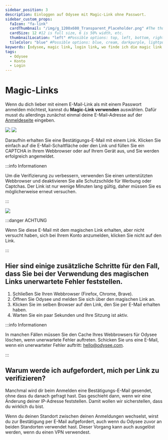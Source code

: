 ---
sidebar_position: 3
description: Einloggen auf Odysee mit Magic-Link ohne Passwort.
sidebar_custom_props:
  faIcon: "fa-link"
  cardThumbnail: "/img/g_1200x600_Transparent_Placeholder.png" #The thumbnail on the category card.
  cardSize: 12 #12 is full size, 6 is 50% width, etc.
  thumbnailLocation: "left" #Possible options: top, left, bottom, right, none
  tileColor: "blue" #Possible options: blue, cream, darkpurple, lightpurple, mauve, orange, pink, none
keywords: [odysee, magic link, login link, wo finde ich die magic link funktion]
tags:
  - Odysee
  - Konto
  - Login
---

# Magic-Links

Wenn du dich lieber mit einem E-Mail-Link als mit einem Passwort anmelden möchtest, kannst du **Magic-Link verwenden** auswählen. Dafür musst du allerdings zunächst einmal deine E-Mail-Adresse auf der [Anmeldeseite](https://odysee.com/$/signin) eingeben.

<Image src="/img/de/enter_password_page_desktop_dark.png#dark" />
<Image src="/img/de/enter_password_page_desktop_light.png#light" />

Daraufhin erhalten Sie eine Bestätigungs-E-Mail mit einem Link. Klicken Sie einfach auf die E-Mail-Schaltfläche oder den Link und füllen Sie ein CAPTCHA in Ihrem Webbrowser oder auf Ihrem Gerät aus, und Sie werden erfolgreich angemeldet.

:::info Informationen

Um die Verifizierung zu verbessern, verwenden Sie einen unterstützten Webbrowser und deaktivieren Sie alle Schutzschilde für Werbung oder Captchas. Der Link ist nur wenige Minuten lang gültig, daher müssen Sie es möglicherweise erneut versuchen.

:::

<Image src="/img/de/magic_mail_example.png" />

:::danger ACHTUNG

Wenn Sie diese E-Mail mit dem magischen Link erhalten, aber nicht versucht haben, sich bei Ihrem Konto anzumelden, klicken Sie nicht auf den Link.

:::

## Hier sind einige zusätzliche Schritte für den Fall, dass Sie bei der Verwendung des magischen Links unerwartete Fehler feststellen.

1. Schließen Sie Ihren Webbrowser (Firefox, Chrome, Brave).
2. Öffnen Sie Odysee und melden Sie sich über den magischen Link an.
3. Klicken Sie im selben Browser auf den Link, den Sie per E-Mail erhalten haben.
4. Warten Sie ein paar Sekunden und Ihre Sitzung ist aktiv.

:::info Informationen

In manchen Fällen müssen Sie den Cache Ihres Webbrowsers für Odysee löschen, wenn unerwartete Fehler auftreten. Schicken Sie uns eine E-Mail, wenn ein unerwarteter Fehler auftritt: hello@odysee.com.

:::

## Warum werde ich aufgefordert, mich per Link zu verifizieren?

Manchmal wird dir beim Anmelden eine Bestätigungs-E-Mail gesendet, ohne dass du danach gefragt hast. Das geschieht dann, wenn wir eine Änderung deiner IP-Adresse feststellen. Damit wollen wir sicherstellen, dass du wirklich du bist. 

Wenn du deinen Standort zwischen deinen Anmeldungen wechselst, wirst du zur Bestätigung per E-Mail aufgefordert, auch wenn du Odysee zuvor an beiden Standorten verwendet hast. Dieser Vorgang kann auch ausgelöst werden, wenn du einen VPN verwendest.
